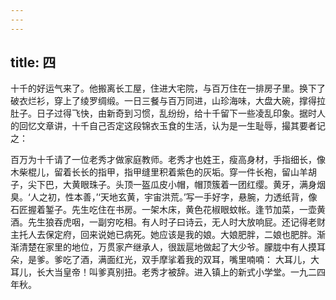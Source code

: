 ```yaml
---
---
---
```

title: 四
---



十千的好运气来了。他搬离长工屋，住进大宅院，与百万住在一排房子里。换下了破衣烂衫，穿上了绫罗绸缎。一日三餐与百万同进，山珍海味，大盘大碗，撑得拉肚子。日子过得飞快，由新奇到习惯，乱纷纷，给十千留下一些凌乱印象。据时人的回忆文章讲，十千自己否定这段锦衣玉食的生活，认为是一生耻辱，撮其要者记之：

百万为十千请了一位老秀才做家庭教师。老秀才也姓王，瘦高身材，手指细长，像木柴棍儿，留着长长的指甲，指甲缝里积着紫色的灰垢。穿一件长袍，留山羊胡子，尖下巴，大黄眼珠子。头顶一盔瓜皮小帽，帽顶簇着一团红缨。黄牙，满身烟臭。‘人之初，性本善，’‘天地玄黄，宇宙洪荒。’写一手好字，悬腕，力透纸背，像石匠握着錾子。先生吃住在书房。一架木床，黄色花椒眼蚊帐。逢节加菜，一壶黄酒。先生狼吞虎咽，一副穷吃相。有人时子曰诗云，无人时大放响屁。还记得老财主托人去保定府，回来说她已病死。她应该是我的娘。大娘肥胖，二娘也肥胖。渐渐清楚在家里的地位，万贯家产继承人，很跋扈地做起了大少爷。朦胧中有人摸耳朵，是爹。爹吃了酒，满面红光，双手摩挲着我的双耳，嘴里喃喃： 大耳儿，大耳儿，长大当皇帝！叫爹真别扭。老秀才被辞。进入镇上的新式小学堂。一九二四年秋。